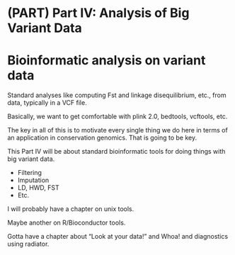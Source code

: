 # (PART) Part IV: Analysis of Big Variant Data {-}


# Bioinformatic analysis on variant data

Standard analyses like computing Fst and linkage disequilibrium, etc., from
data, typically in a VCF file.

Basically, we want to get comfortable with plink 2.0, bedtools, vcftools, etc.

The key in all of this is to motivate every single thing we do here in terms of an
application in conservation genomics.  That is going to be key.  

This Part IV will be about standard bioinformatic tools for doing things
with big variant data.

- Filtering
- Imputation
- LD, HWD, FST
- Etc.



I will probably have a chapter on unix tools.

Maybe another on R/Bioconductor tools.

Gotta have a chapter about "Look at your data!" and Whoa! and diagnostics 
using radiator.



